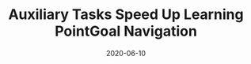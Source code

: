 ---
title: Auxiliary Tasks Speed Up Learning PointGoal Navigation
date: "2020-06-10"
pub_info: CoRL, 2020
authors:
    - Joel Ye
    - Dhruv Batra
    - Erik Wijmans*
    - Abhishek Das*
paper: https://arxiv.org/abs/2007.04561
code: https://github.com/joel99/habitat-pointnav-aux
image: "aux_task_speed.png"
---